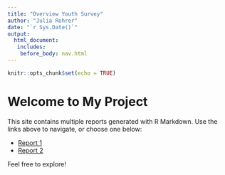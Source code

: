 ```yaml
---
title: "Overview Youth Survey"
author: "Julia Rohrer"
date: "`r Sys.Date()`"
output: 
  html_document:
   includes:
    before_body: nav.html
---
```


```r
knitr::opts_chunk$set(echo = TRUE)
```

# Welcome to My Project

This site contains multiple reports generated with R Markdown. Use the links above to navigate, or choose one below:

- [Report 1](report1.html)
- [Report 2](report2.html)

Feel free to explore!
